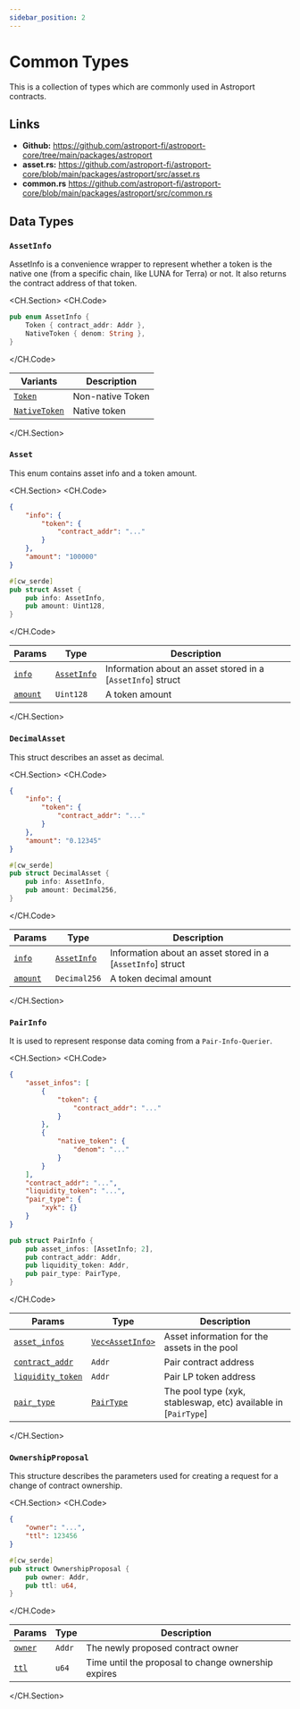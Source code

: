 ```yaml
---
sidebar_position: 2
---
```


# Common Types

This is a collection of types which are commonly used in Astroport contracts.

## Links 

- **Github:** https://github.com/astroport-fi/astroport-core/tree/main/packages/astroport
- **asset.rs:** https://github.com/astroport-fi/astroport-core/blob/main/packages/astroport/src/asset.rs
- **common.rs** https://github.com/astroport-fi/astroport-core/blob/main/packages/astroport/src/common.rs

## Data Types


### `AssetInfo`

AssetInfo is a convenience wrapper to represent whether a token is the native one (from a specific chain, like LUNA for Terra) or not. It also returns the contract address of that token.

<CH.Section>
<CH.Code>

```rust asset.rs
pub enum AssetInfo {
    Token { contract_addr: Addr },
    NativeToken { denom: String },
}
```

</CH.Code>

| **Variants**      | **Description** |
| ----------- | ----------- |
| [`Token`](focus://asset.rs#2)    | Non-native Token        |
| [`NativeToken`](focus://asset.rs#3)      | Native token       |

</CH.Section>

### `Asset`

This enum contains asset info and a token amount.

<CH.Section>
<CH.Code>


```json json 
{
    "info": {
        "token": {
            "contract_addr": "..."
        }
    }, 
    "amount": "100000"
}
```

```rust asset.rs
#[cw_serde]
pub struct Asset {
    pub info: AssetInfo,
    pub amount: Uint128,
}
```

</CH.Code>

| **Params**      | **Type** | **Description** |
| ----------- | ----------- | ----------- |
| [`info`](focus://json#2:6)   | [`AssetInfo`](#assetinfo)        | Information about an asset stored in a [`AssetInfo`] struct      |
| [`amount`](focus://json#7)   | `Uint128`        | A token amount     |


</CH.Section>

### `DecimalAsset`

This struct describes an asset as decimal.

<CH.Section>
<CH.Code>

```json json
{
    "info": {
        "token": {
            "contract_addr": "..."
        }
    }, 
    "amount": "0.12345"
}
```

```rust asset.rs
#[cw_serde]
pub struct DecimalAsset {
    pub info: AssetInfo,
    pub amount: Decimal256,
}
```

</CH.Code>

| **Params**      | **Type** | **Description** |
| ----------- | ----------- | ----------- |
| [`info`](focus://json#2:6)   | [`AssetInfo`](#assetinfo)        | Information about an asset stored in a [`AssetInfo`] struct      |
| [`amount`](focus://json#7)   | `Decimal256`        | A token decimal amount     |

</CH.Section>

### `PairInfo`

It is used to represent response data coming from a `Pair-Info-Querier`.

<CH.Section>
<CH.Code>

```json json
{
    "asset_infos": [
        {
            "token": {
                "contract_addr": "..."
            }
        }, 
        {
            "native_token": {
                "denom": "..."
            }
        }
    ], 
    "contract_addr": "...", 
    "liquidity_token": "...", 
    "pair_type": {
        "xyk": {}
    }
}
```

```rust asset.rs
pub struct PairInfo {
    pub asset_infos: [AssetInfo; 2],
    pub contract_addr: Addr,
    pub liquidity_token: Addr,
    pub pair_type: PairType,
}
```

</CH.Code>

| **Params**      | **Type** | **Description** |
| ----------- | ----------- | ----------- |
| [`asset_infos`](focus://json#2:13)   | [`Vec<AssetInfo>`](#assetinfo)        | Asset information for the assets in the pool        |
| [`contract_addr`](focus://json#14)      | `Addr`       | Pair contract address       |
| [`liquidity_token`](focus://json#15)   | `Addr`        | Pair LP token address        |
| [`pair_type`](focus://json#16:18)   | [`PairType`](./factory#pairtype)        | The pool type (xyk, stableswap, etc) available in [`PairType`]      |

</CH.Section>


### `OwnershipProposal`

This structure describes the parameters used for creating a request for a change of contract ownership.

<CH.Section>
<CH.Code>

```json json
{
    "owner": "...", 
    "ttl": 123456
}
```

```rust common.rs
#[cw_serde]
pub struct OwnershipProposal {
    pub owner: Addr,
    pub ttl: u64,
}
```

</CH.Code>

| **Params**      | **Type** | **Description** |
| ----------- | ----------- | ----------- |
| [`owner`](focus://json#2)   | `Addr`        | The newly proposed contract owner        |
| [`ttl`](focus://json#3)   | `u64`        | Time until the proposal to change ownership expires      |

</CH.Section>